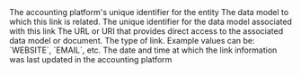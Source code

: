 <ResponseField name="platform_id" type="string" required>
  The accounting platform's unique identifier for the entity
</ResponseField>

<ResponseField name="data_model" type="string">
  The data model to which this link is related.
</ResponseField>

<ResponseField name="data_model_id" type="string">
  The unique identifier for the data model associated with this link
</ResponseField>

<ResponseField name="link" type="string">
  The URL or URI that provides direct access to the associated data model or document.
</ResponseField>

<ResponseField name="type" type="enum" optional>
  The type of link. Example values can be: `WEBSITE`, `EMAIL`, etc.
</ResponseField>

<ResponseField name="updated_at" type="date" required>
  The date and time at which the link information was last updated in the accounting platform
</ResponseField>
